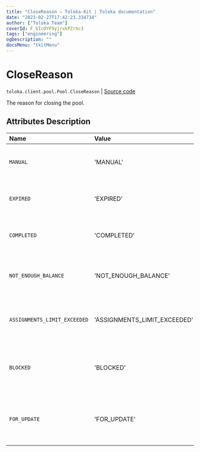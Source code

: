 ```yaml
---
title: "CloseReason — Toloka-Kit | Toloka documentation"
date: "2023-02-27T17:42:23.334734"
author: ["Toloka Team"]
coverId: F_bIcOYF9yjrxkPZrXc3
tags: ["engineering"]
ogDescription: ""
docsMenu: "tkitMenu"
---
```


# CloseReason
`toloka.client.pool.Pool.CloseReason` | [Source code](https://github.com/Toloka/toloka-kit/blob/v1.1.4/src/client/pool/__init__.py#L128)

The reason for closing the pool.

## Attributes Description

| Name | Value | Description |
| :------| :-----------| :----------| 
`MANUAL`|'MANUAL'|<p>A pool was closed by a requester.</p>
`EXPIRED`|'EXPIRED'|<p>The lifetime of the pool expired.</p>
`COMPLETED`|'COMPLETED'|<p>All tasks were completed.</p>
`NOT_ENOUGH_BALANCE`|'NOT_ENOUGH_BALANCE'|<p>There is not enough money to run the pool.</p>
`ASSIGNMENTS_LIMIT_EXCEEDED`|'ASSIGNMENTS_LIMIT_EXCEEDED'|<p>A limit of 2 million assignments is reached.</p>
`BLOCKED`|'BLOCKED'|<p>The requester&#x27;s account was blocked.</p>
`FOR_UPDATE`|'FOR_UPDATE'|<p>Pool parameters are changing at the moment.</p>